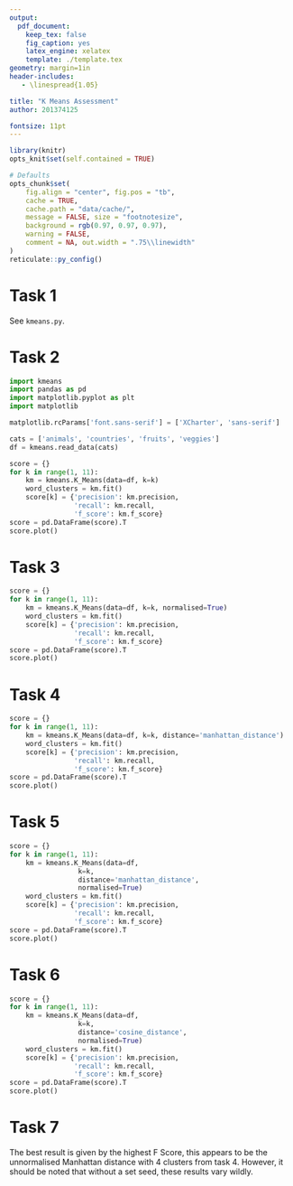 ```yaml
---
output:
  pdf_document:
    keep_tex: false
    fig_caption: yes
    latex_engine: xelatex
    template: ./template.tex
geometry: margin=1in
header-includes:
   - \linespread{1.05}

title: "K Means Assessment"
author: 201374125

fontsize: 11pt
---
```


```r
library(knitr)
opts_knit$set(self.contained = TRUE)

# Defaults
opts_chunk$set(
    fig.align = "center", fig.pos = "tb",
    cache = TRUE,
    cache.path = "data/cache/",
    message = FALSE, size = "footnotesize",
    background = rgb(0.97, 0.97, 0.97),
    warning = FALSE,
    comment = NA, out.width = ".75\\linewidth"
)
reticulate::py_config()
```

# Task 1

See `kmeans.py`.


# Task 2

```python
import kmeans
import pandas as pd
import matplotlib.pyplot as plt
import matplotlib

matplotlib.rcParams['font.sans-serif'] = ['XCharter', 'sans-serif']

cats = ['animals', 'countries', 'fruits', 'veggies']
df = kmeans.read_data(cats)
```

```python
score = {}
for k in range(1, 11):
    km = kmeans.K_Means(data=df, k=k)
    word_clusters = km.fit()
    score[k] = {'precision': km.precision,
                'recall': km.recall,
                'f_score': km.f_score}
score = pd.DataFrame(score).T
score.plot()
```


# Task 3

```python
score = {}
for k in range(1, 11):
    km = kmeans.K_Means(data=df, k=k, normalised=True)
    word_clusters = km.fit()
    score[k] = {'precision': km.precision,
                'recall': km.recall,
                'f_score': km.f_score}
score = pd.DataFrame(score).T
score.plot()
```


# Task 4

```python
score = {}
for k in range(1, 11):
    km = kmeans.K_Means(data=df, k=k, distance='manhattan_distance')
    word_clusters = km.fit()
    score[k] = {'precision': km.precision,
                'recall': km.recall,
                'f_score': km.f_score}
score = pd.DataFrame(score).T
score.plot()
```

# Task 5

```python
score = {}
for k in range(1, 11):
    km = kmeans.K_Means(data=df,
                 k=k,
                 distance='manhattan_distance',
                 normalised=True)
    word_clusters = km.fit()
    score[k] = {'precision': km.precision,
                'recall': km.recall,
                'f_score': km.f_score}
score = pd.DataFrame(score).T
score.plot()
```

# Task 6

```python
score = {}
for k in range(1, 11):
    km = kmeans.K_Means(data=df,
                 k=k,
                 distance='cosine_distance',
                 normalised=True)
    word_clusters = km.fit()
    score[k] = {'precision': km.precision,
                'recall': km.recall,
                'f_score': km.f_score}
score = pd.DataFrame(score).T
score.plot()
```

# Task 7

The best result is given by the highest F Score, this appears to be the unnormalised Manhattan distance with 4 clusters from task 4. However, it should be noted that without a set seed, these results vary wildly.
